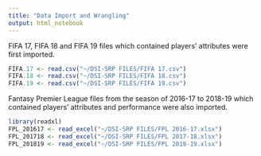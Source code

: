 ```yaml
---
title: "Data Import and Wrangling"
output: html_notebook
---
```


FIFA 17, FIFA 18 and FIFA 19 files which contained players' attributes were first imported.

```r
FIFA.17 <- read.csv("~/DSI-SRP FILES/FIFA 17.csv")
FIFA.18 <- read.csv("~/DSI-SRP FILES/FIFA 18.csv")
FIFA.19 <- read.csv("~/DSI-SRP FILES/FIFA 19.csv")
```

Fantasy Premier League files from the season of 2016-17 to 2018-19 which contained players' attributes and performance were also imported. 
```r
library(readxl)
FPL_201617 <- read_excel("~/DSI-SRP FILES/FPL 2016-17.xlsx")
FPL_201718 <- read_excel("~/DSI-SRP FILES/FPL 2017-18.xlsx")
FPL_201819 <- read_excel("~/DSI-SRP FILES/FPL 2018-19.xlsx")
```

